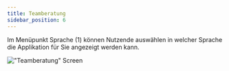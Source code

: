 ```yaml
---
title: Teamberatung
sidebar_position: 6
---
```


Im Menüpunkt Sprache (1) können Nutzende auswählen in welcher Sprache die Applikation für Sie angezeigt werden kann.

!["Teamberatung" Screen](../../static/img/images-tsys/01_TeamBeratung.png)
